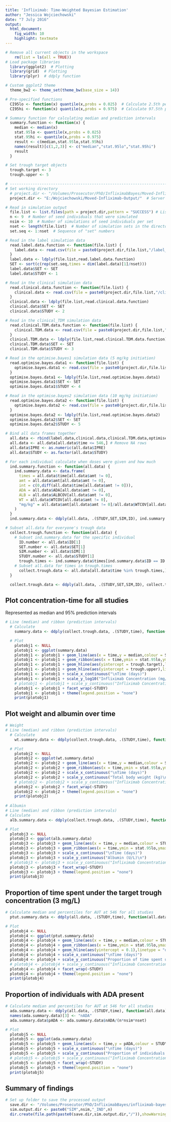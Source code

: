 ```yaml
---
title: 'Infliximab: Time-Weighted Bayesian Estimation'
author: "Jessica Wojciechowski"
date: "7 July 2016"
output:
  html_document:
    fig_width: 10
    highlight: textmate
---
```


```r
# Remove all current objects in the workspace
	rm(list = ls(all = TRUE))
# Load package libraries
  library(ggplot2)  # Plotting
  library(grid)  # Plotting
  library(plyr)  # ddply function

# Custom ggplot2 theme
  theme_bw2 <- theme_set(theme_bw(base_size = 14))

# Pre-specified functions
  CI95lo <- function(x) quantile(x,probs = 0.025)  # Calculate 2.5th percentile
  CI95hi <- function(x) quantile(x,probs = 0.975)  # Calculate 97.5th percentile

# Summary function for calculating median and prediction intervals
  summary.function <- function(x) {
    median <- median(x)
    stat.95lo <- quantile(x,probs = 0.025)
    stat.95hi <- quantile(x,probs = 0.975)
    result <- c(median,stat.95lo,stat.95hi)
    names(result)[c(1,2,3)] <- c("median","stat.95lo","stat.95hi")
    result
  }

# Set trough target objects
  trough.target <- 3
  trough.upper <- 5

# ------------------------------------------------------------------------------
# Set working directory
  # project.dir <- "/Volumes/Prosecutor/PhD/InfliximabBayes/Moved-Infliximab-Output/" # Mac directory
  project.dir <- "E:/Wojciechowski/Moved-Infliximab-Output/"  # Server directory

# Read in simulation output
  file.list <- list.files(path = project.dir,pattern = "SUCCESS") # List of successful simulation sets
  n <- 9  # Number of seed individuals that were simulated
  nsim <- 10  # Number of simulations of seed individuals per set
  nset <- length(file.list)  # Number of simulation sets in the directory
  set.seq <- 1:nset  # Sequence of "set" numbers

# Read in the label simulation data
  read.label.data.function <- function(file.list) {
    label.data <- read.csv(file = paste0(project.dir,file.list,"/label_simulation.csv"))
  }
  label.data <- ldply(file.list,read.label.data.function)
  SET <- sort(c(rep(set.seq,times = dim(label.data)[1]/nset)))
  label.data$SET <- SET
  label.data$STUDY <- 1

# Read in the clinical simulation data
  read.clinical.data.function <- function(file.list) {
    clinical.data <- read.csv(file = paste0(project.dir,file.list,"/clinical_simulation.csv"))
  }
  clinical.data <- ldply(file.list,read.clinical.data.function)
  clinical.data$SET <- SET
  clinical.data$STUDY <- 2

# Read in the clinical_TDM simulation data
  read.clinical.TDM.data.function <- function(file.list) {
    clinical.TDM.data <- read.csv(file = paste0(project.dir,file.list,"/clinical_TDM_simulation.csv"))
  }
  clinical.TDM.data <- ldply(file.list,read.clinical.TDM.data.function)
  clinical.TDM.data$SET <- SET
  clinical.TDM.data$STUDY <- 3

# Read in the optimise.bayes1 simulation data (5 mg/kg initiation)
  read.optimise.bayes.data1 <- function(file.list) {
    optimise.bayes.data1 <- read.csv(file = paste0(project.dir,file.list,"/optimise_bayes_data1.csv"))
  }
  optimise.bayes.data1 <- ldply(file.list,read.optimise.bayes.data1)
  optimise.bayes.data1$SET <- SET
  optimise.bayes.data1$STUDY <- 4

# Read in the optimise.bayes2 simulation data (10 mg/kg initiation)
  read.optimise.bayes.data2 <- function(file.list) {
    optimise.bayes.data2 <- read.csv(file = paste0(project.dir,file.list,"/optimise_bayes_data2.csv"))
  }
  optimise.bayes.data2 <- ldply(file.list,read.optimise.bayes.data2)
  optimise.bayes.data2$SET <- SET
  optimise.bayes.data2$STUDY <- 5

# Bind all data frames together
  all.data <- rbind(label.data,clinical.data,clinical.TDM.data,optimise.bayes.data1,optimise.bayes.data2)
  all.data <- all.data[all.data$time <= 546,] # Remove NA rows
  all.data$IPRE <- as.numeric(all.data$IPRE)
  all.data$STUDY <- as.factor(all.data$STUDY)

# For each individual calculate when doses were given and how much
  ind.summary.function <- function(all.data) {
    ind.summary.data <- data.frame(
      times = all.data$time[all.data$amt != 0],
      amt = all.data$amt[all.data$amt != 0],
      int = c(0,diff(all.data$time[all.data$amt != 0])),
      ADA = all.data$ADA[all.data$amt != 0],
      ALB = all.data$ALBCOV[all.data$amt != 0],
      WT = all.data$WTCOV[all.data$amt != 0],
      "mg/kg" = all.data$amt[all.data$amt != 0]/all.data$WTCOV[all.data$amt != 0]
    )
  }
  ind.summary.data <- ddply(all.data, .(STUDY,SET,SIM,ID), ind.summary.function)

# Subset all.data for everyone's trough data
  collect.trough.function <- function(all.data) {
    # Subset ind.summary.data for the specific individual
      ID.number <- all.data$ID[1]
      SET.number <- all.data$SET[1]
      SIM.number <- all.data$SIM[1]
      STUDY.number <- all.data$STUDY[1]
      trough.times <- ind.summary.data$times[ind.summary.data$ID == ID.number & ind.summary.data$SIM == SIM.number & ind.summary.data$SET == SET.number & ind.summary.data$STUDY == STUDY.number]
    # Subset all.data for times in trough.times
      collect.trough.data <- all.data[all.data$time %in% trough.times,]
  }

  collect.trough.data <- ddply(all.data, .(STUDY,SET,SIM,ID), collect.trough.function)
```

## Plot concentration-time for all studies

Represented as median and 95% prediction intervals

```r
# Line (median) and ribbon (prediction intervals)
  # Calculate
    summary.data <- ddply(collect.trough.data, .(STUDY,time), function(all.data) summary.function(all.data$IPRE))

  # Plot
    plotobj1 <- NULL
    plotobj1 <- ggplot(summary.data)
    plotobj1 <- plotobj1 + geom_line(aes(x = time,y = median,colour = STUDY))
    plotobj1 <- plotobj1 + geom_ribbon(aes(x = time,ymin = stat.95lo,ymax = stat.95hi,fill = STUDY),alpha = 0.3)
    plotobj1 <- plotobj1 + geom_hline(aes(yintercept = trough.target),linetype = "dashed")
    plotobj1 <- plotobj1 + geom_hline(aes(yintercept = trough.upper),linetype = "dashed")
    plotobj1 <- plotobj1 + scale_x_continuous("\nTime (days)")
    plotobj1 <- plotobj1 + scale_y_log10("Infliximab Concentration (mg/L)\n",breaks = c(0.0001,0.001,0.01,0.1,1,10,100,1000),labels = c(0.0001,0.001,0.01,0.1,1,10,100,1000))
    # plotobj1 <- plotobj1 + scale_y_continuous("Infliximab Concentration (mg/L)\n",lim = c(0,NA))
    plotobj1 <- plotobj1 + facet_wrap(~STUDY)
    plotobj1 <- plotobj1 + theme(legend.position = "none")
    print(plotobj1)
```

## Plot weight and albumin over time

```r
# Weight
# Line (median) and ribbon (prediction intervals)
  # Calculate
    wt.summary.data <- ddply(collect.trough.data, .(STUDY,time), function(all.data) summary.function(all.data$WTCOV))

  # Plot
    plotobj2 <- NULL
    plotobj2 <- ggplot(wt.summary.data)
    plotobj2 <- plotobj2 + geom_line(aes(x = time,y = median,colour = STUDY))
    plotobj2 <- plotobj2 + geom_ribbon(aes(x = time,ymin = stat.95lo,ymax = stat.95hi,fill = STUDY),alpha = 0.3)
    plotobj2 <- plotobj2 + scale_x_continuous("\nTime (days)")
    plotobj2 <- plotobj2 + scale_y_continuous("Total body weight (kg)\n")
    # plotobj2 <- plotobj2 + scale_y_continuous("Infliximab Concentration (mg/L)\n",lim = c(0,NA))
    plotobj2 <- plotobj2 + facet_wrap(~STUDY)
    plotobj2 <- plotobj2 + theme(legend.position = "none")
    print(plotobj2)
    
# Albumin
# Line (median) and ribbon (prediction intervals)
# Calculate
  alb.summary.data <- ddply(collect.trough.data, .(STUDY,time), function(all.data) summary.function(all.data$ALBCOV))

# Plot
  plotobj3 <- NULL
  plotobj3 <- ggplot(alb.summary.data)
  plotobj3 <- plotobj3 + geom_line(aes(x = time,y = median,colour = STUDY))
  plotobj3 <- plotobj3 + geom_ribbon(aes(x = time,ymin = stat.95lo,ymax = stat.95hi,fill = STUDY),alpha = 0.3)
  plotobj3 <- plotobj3 + scale_x_continuous("\nTime (days)")
  plotobj3 <- plotobj3 + scale_y_continuous("Albumin (U/L)\n")
  # plotobj3 <- plotobj3 + scale_y_continuous("Infliximab Concentration (mg/L)\n",lim = c(0,NA))
  plotobj3 <- plotobj3 + facet_wrap(~STUDY)
  plotobj3 <- plotobj3 + theme(legend.position = "none")
  print(plotobj3)
```

## Proportion of time spent under the target trough concentration (3 mg/L)

```r
# Calculate median and percentiles for AUT at 546 for all studies
  ptut.summary.data <- ddply(all.data, .(STUDY,time), function(all.data) summary.function(all.data$pTUT))

# Plot
  plotobj4 <- NULL
  plotobj4 <- ggplot(ptut.summary.data)
  plotobj4 <- plotobj4 + geom_line(aes(x = time,y = median,colour = STUDY))
  plotobj4 <- plotobj4 + geom_ribbon(aes(x = time,ymin = stat.95lo,ymax = stat.95hi,fill = STUDY),alpha = 0.3)
  plotobj4 <- plotobj4 + geom_hline(aes(yintercept = 0.1),linetype = "dashed")
  plotobj4 <- plotobj4 + scale_x_continuous("\nTime (days)")
  plotobj4 <- plotobj4 + scale_y_continuous("Proportion of time spent under target trough\n")
  # plotobj4 <- plotobj4 + scale_y_continuous("Infliximab Concentration (mg/L)\n",lim = c(0,NA))
  plotobj4 <- plotobj4 + facet_wrap(~STUDY)
  plotobj4 <- plotobj4 + theme(legend.position = "none")
  print(plotobj4)
```

## Proportion of individuals with ADA present

```r
# Calculate median and percentiles for AUT at 546 for all studies
  ada.summary.data <- ddply(all.data, .(STUDY,time), function(all.data) sum(all.data$ADA))
  names(ada.summary.data)[3] <- "nADA"
  ada.summary.data$pADA <- ada.summary.data$nADA/(n*nsim*nset)

# Plot
  plotobj5 <- NULL
  plotobj5 <- ggplot(ada.summary.data)
  plotobj5 <- plotobj5 + geom_line(aes(x = time,y = pADA,colour = STUDY))
  plotobj5 <- plotobj5 + scale_x_continuous("\nTime (days)")
  plotobj5 <- plotobj5 + scale_y_continuous("Proportion of individuals with ADA present\n")
  # plotobj5 <- plotobj5 + scale_y_continuous("Infliximab Concentration (mg/L)\n",lim = c(0,NA))
  plotobj5 <- plotobj5 + facet_wrap(~STUDY)
  plotobj5 <- plotobj5 + theme(legend.position = "none")
  print(plotobj5)
```

## Summary of findings

```r
# Set up folder to save the processed output
  save.dir <- "/Volumes/Prosecutor/PhD/InfliximabBayes/infliximab-bayes-plots/"
  sim.output.dir <- paste0("SIM",nsim,"_IND",n)
  dir.create(file.path(paste0(save.dir,sim.output.dir,"/")),showWarnings = FALSE)
```
